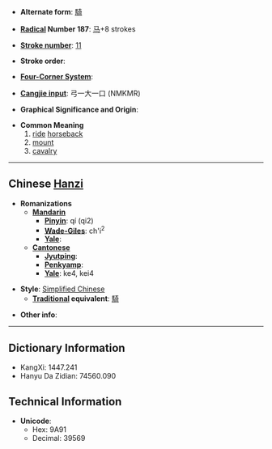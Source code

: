 * '''Alternate form''': [[騎]]

* '''[[Wiktionary:Chinese radical index| Radical]] Number 187''': [[Wiktionary:Chinese radical index 马|马]]+8 strokes

* '''[[Wiktionary:Chinese total strokes index|Stroke number]]''': [[Wiktionary:Chinese total strokes index 11|11]]

* '''Stroke order''': 

* '''[[Wiktionary:Chinese four corner index|Four-Corner System]]''': 

* '''[[Wiktionary:Chinese Cangjie index|Cangjie input]]''': 弓一大一口 (NMKMR)

* '''Graphical Significance and Origin''': 

* '''Common Meaning'''
*#[[ride]] [[horseback]]
*# [[mount]]
*# [[cavalry]]

----

== Chinese [[Hanzi]] ==

* '''Romanizations'''
** '''[[Mandarin]]'''
*** '''[[Pinyin]]''': qí (qi2)
*** '''[[Wade-Giles]]''': ch'i<sup>2</sup>
*** '''[[Yale]]''': 
** '''[[Cantonese]]'''
*** '''[[Jyutping]]''':
*** '''[[Penkyamp]]''': 
*** '''[[Yale]]''': ke4, kei4

* '''Style''': [[Simplified Chinese]] 
** '''[[Traditional Chinese|Traditional]] equivalent''': [[騎]]

* '''Other info''': 

----

== Dictionary Information ==

* KangXi: 1447.241
* Hanyu Da Zidian: 74560.090

== Technical Information ==

* '''Unicode''':
** Hex: 9A91
** Decimal: 39569